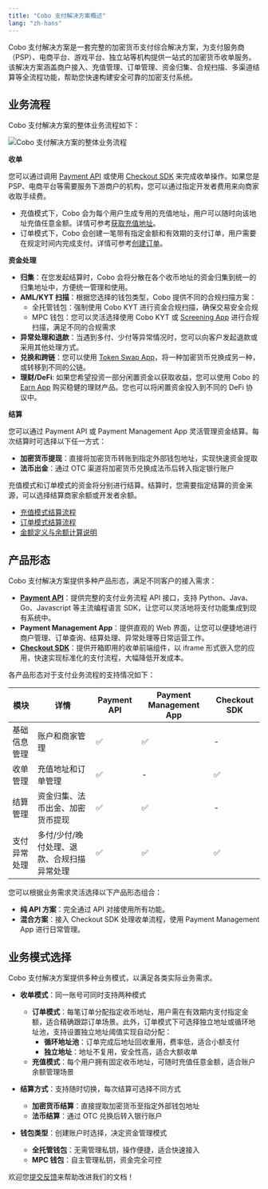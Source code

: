 ```yaml
---
title: "Cobo 支付解决方案概述"
lang: "zh-hans"
---
```



Cobo 支付解决方案是一套完整的加密货币支付综合解决方案，为支付服务商（PSP）、电商平台、游戏平台、独立站等机构提供一站式的加密货币收单服务。该解决方案涵盖商户接入、充值管理、订单管理、资金归集、合规扫描、多渠道结算等全流程功能，帮助您快速构建安全可靠的加密支付系统。


## 业务流程

Cobo 支付解决方案的整体业务流程如下：

<img src="/v2_cn/images/payments/overview.png" className="diagram" alt="Cobo 支付解决方案的整体业务流程"></img>

**收单**

您可以通过调用 [Payment API](/v2_cn/payments/api-reference) 或使用 [Checkout SDK](/v2_cn/payments/checkout-sdk) 来完成收单操作。如果您是 PSP、电商平台等需要服务下游商户的机构，您可以通过指定开发者费用来向商家收取手续费。

- 充值模式下，Cobo 会为每个用户生成专用的充值地址，用户可以随时向该地址充值任意金额。详情可参考[获取充值地址](/v2_cn/payments/get-topup-addresses)。
- 订单模式下，Cobo 会创建一笔带有指定金额和有效期的支付订单，用户需要在规定时间内完成支付。详情可参考[创建订单](/v2_cn/payments/create-orders)。



**资金处理**

- **归集**：在您发起结算时，Cobo 会将分散在各个收币地址的资金归集到统一的归集地址中，方便统一管理和使用。
- **AML/KYT 扫描**：根据您选择的钱包类型，Cobo 提供不同的合规扫描方案：
  - 全托管钱包：强制使用 Cobo KYT 进行资金合规扫描，确保交易安全合规
  - MPC 钱包：您可以灵活选择使用 Cobo KYT 或 [Screening App](https://manuals.cobo.com/cn/apps/screening/introduction) 进行合规扫描，满足不同的合规需求
- **异常处理和退款**：当遇到多付、少付等异常情况时，您可以向客户发起退款或采用其他处理方式。
- **兑换和跨链**：您可以使用 [Token Swap App](https://manuals.cobo.com/cn/apps/token-swap/introduction)，将一种加密货币兑换成另一种，或转移到不同的公链。
- **理财/DeFi**: 如果您希望投资一部分闲置资金以获取收益，您可以使用 Cobo 的 [Earn App](https://manuals.cobo.com/cn/apps/earn/introduction) 购买稳健的理财产品。您也可以将闲置资金投入到不同的 DeFi 协议中。

**结算**

您可以通过 Payment API 或 Payment Management App 灵活管理资金结算。每次结算时可选择以下任一方式：
  - **加密货币提现**：直接将加密货币转账到指定外部钱包地址，实现快速资金提取
  - **法币出金**：通过 OTC 渠道将加密货币兑换成法币后转入指定银行账户

充值模式和订单模式的资金将分别进行结算。结算时，您需要指定结算的资金来源，可以选择结算商家余额或开发者余额。
  - [充值模式结算流程](/v2_cn/payments/settle-topup)
  - [订单模式结算流程](/v2_cn/payments/settle-orders)
  - [金额定义与余额计算说明](/v2_cn/payments/amounts-and-balances)

## 产品形态

Cobo 支付解决方案提供多种产品形态，满足不同客户的接入需求：

* **[Payment API](/v2_cn/payments/api-reference)**：提供完整的支付业务流程 API 接口，支持 Python、Java、Go、Javascript 等主流编程语言 SDK，让您可以灵活地将支付功能集成到现有系统中。
* **Payment Management App**：提供直观的 Web 界面，让您可以便捷地进行商户管理、订单查询、结算处理、异常处理等日常运营工作。
* **[Checkout SDK](/v2_cn/payments/checkout-sdk)**：提供开箱即用的收单前端组件，以 iframe 形式嵌入您的应用，快速实现标准化的支付流程，大幅降低开发成本。

各产品形态对于支付业务流程的支持情况如下：

| 模块 | 详情 | Payment API | Payment Management App | Checkout SDK |
|------|------|-------------|----------------------|--------------|
| 基础信息管理 | 账户和商家管理 | ✅ | ✅ | - |
| 收单管理 | 充值地址和订单管理 | ✅ | - | ✅ |
| 结算管理 | 资金归集、法币出金、加密货币提现 | ✅ | ✅ | - |
| 支付异常处理 | 多付/少付/晚付处理、退款、合规扫描异常处理 | ✅ | ✅ | ✅ |

您可以根据业务需求灵活选择以下产品形态组合：
- **纯 API 方案**：完全通过 API 对接使用所有功能。
- **混合方案**：接入 Checkout SDK 处理收单流程，使用 Payment Management App 进行日常管理。


## 业务模式选择

Cobo 支付解决方案提供多种业务模式，以满足各类实际业务需求。

- **收单模式**：同一账号可同时支持两种模式
  - **订单模式**：每笔订单分配指定收币地址，用户需在有效期内支付指定金额，适合精确跟踪订单场景。此外，订单模式下可选择独立地址或循环地址池，支持设置独立地址阈值实现自动分配：
    - **循环地址池**：订单完成后地址回收重用，费率低，适合小额支付
    - **独立地址**：地址不复用，安全性高，适合大额收单
  - **充值模式**：每个用户拥有固定收币地址，可随时充值任意金额，适合账户余额管理场景

- **结算方式**：支持随时切换，每次结算可选择不同方式
  - **加密货币结算**：直接提取加密货币至指定外部钱包地址
  - **法币结算**：通过 OTC 兑换后转入银行账户

- **钱包类型**：创建账户时选择，决定资金管理模式
  - **全托管钱包**：无需管理私钥，操作便捷，适合快速接入
  - **MPC 钱包**：自主管理私钥，资金完全可控

<Tip>欢迎您[提交反馈](https://forms.zohopublic.com/cobo/form/DocumentFeedbackForm/formperma/QvLOhxJv1_JMsJ-1dleZ8Itb_7rzN-LtgvsDdxosoVI)来帮助改进我们的文档！</Tip>